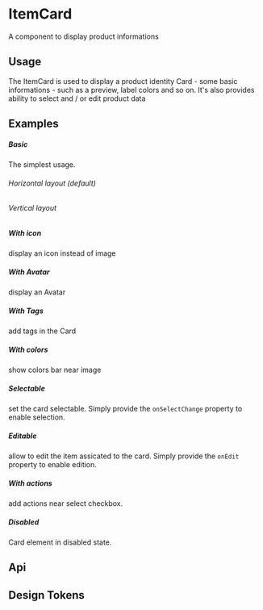 
<Meta of={KitItemCardStories} />

# ItemCard

A component to display product informations

## Usage

The ItemCard is used to display a product identity Card - some basic informations - such as a preview, label colors and so on.
It's also provides ability to select and / or edit product data

## Examples

##### Basic
The simplest usage.

###### Horizontal layout (default)

<CustomCanvas content={Examples.Basic} source={Sources.Basic} id="card-basic" />

###### Vertical layout

<CustomCanvas content={Examples.Vertical} source={Sources.Vertical} id="card-vertical" />

##### With icon
display an icon instead of image

<CustomCanvas content={Examples.Icon} source={Sources.Icon} id="card-icon" />

##### With Avatar
display an Avatar

<CustomCanvas content={Examples.Avatar} source={Sources.Avatar} id="card-avatar" />

##### With Tags
add tags in the Card

<CustomCanvas content={Examples.Tags} source={Sources.Tags} id="card-tags" />


##### With colors
show colors bar near image

<CustomCanvas content={Examples.Colors} source={Sources.Colors} id="card-colors" />

##### Selectable
set the card selectable. Simply provide the `onSelectChange` property to enable selection.

<CustomCanvas content={Examples.Selectable} source={Sources.Selectable} id="card-selectable" />

##### Editable
allow to edit the item assicated to the card. Simply provide the `onEdit` property to enable edition.

<CustomCanvas content={Examples.Editable} source={Sources.Editable} id="card-editable" />

##### With actions
add actions near select checkbox.

<CustomCanvas content={Examples.Actions} source={Sources.Actions} id="card-actions" />

##### Disabled
Card element in disabled state.

<CustomCanvas content={Examples.Disabled} source={Sources.Disabled} id="card-disabled" />

## Api

<Canvas of={KitItemCardStories.Api} />

<Controls of={KitItemCardStories.Api} />


## Design Tokens

<DesignTokens path="components.ItemCard" tokens={fields?.components?.ItemCard} />